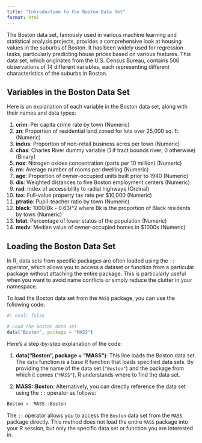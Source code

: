 ```yaml
---
title: "Introduction to the Boston Data Set"
format: html
---
```


The Boston data set, famously used in various machine learning and statistical analysis projects, provides a comprehensive look at housing values in the suburbs of Boston. It has been widely used for regression tasks, particularly predicting house prices based on various features. This data set, which originates from the U.S. Census Bureau, contains 506 observations of 14 different variables, each representing different characteristics of the suburbs in Boston. 


## Variables in the Boston Data Set

Here is an explanation of each variable in the Boston data set, along with their names and data types:
  
  1. **crim**: Per capita crime rate by town (Numeric)
  2. **zn**: Proportion of residential land zoned for lots over 25,000 sq. ft.        (Numeric)
  3. **indus**: Proportion of non-retail business acres per town (Numeric)
  4. **chas**: Charles River dummy variable (1 if tract bounds river; 0 otherwise)     (Binary)
  5. **nox**: Nitrogen oxides concentration (parts per 10 million) (Numeric)
  6. **rm**: Average number of rooms per dwelling (Numeric)
  7. **age**: Proportion of owner-occupied units built prior to 1940 (Numeric)
  8. **dis**: Weighted distances to five Boston employment centers (Numeric)
  9. **rad**: Index of accessibility to radial highways (Ordinal)
  10. **tax**: Full-value property tax rate per $10,000 (Numeric)
  11. **ptratio**: Pupil-teacher ratio by town (Numeric)
  12. **black**: 1000(Bk - 0.63)^2 where Bk is the proportion of Black residents    by town (Numeric)
  13. **lstat**: Percentage of lower status of the population (Numeric)
  14. **medv**: Median value of owner-occupied homes in $1000s (Numeric)

## Loading the Boston Data Set

In R, data sets from specific packages are often loaded using the `::` operator, which allows you to access a dataset or function from a particular package without attaching the entire package. This is particularly useful when you want to avoid name conflicts or simply reduce the clutter in your namespace.

To load the Boston data set from the `MASS` package, you can use the following code:
  
```r
#| eval: false

# Load the Boston data set
data("Boston", package = "MASS")

```

Here’s a step-by-step explanation of the code:
  
  1. **data("Boston", package = "MASS")**: This line loads the Boston data set. The `data` function is a base R function that loads specified data sets. By providing the name of the data set (`"Boston"`) and the package from which it comes (`"MASS"`), R understands where to find the data set.

2. **MASS::Boston**: Alternatively, you can directly reference the data set using the `::` operator as follows:
  
```r

Boston <- MASS::Boston

```

The `::` operator allows you to access the `Boston` data set from the `MASS` package directly. This method does not load the entire `MASS` package into your R session, but only the specific data set or function you are interested in.

